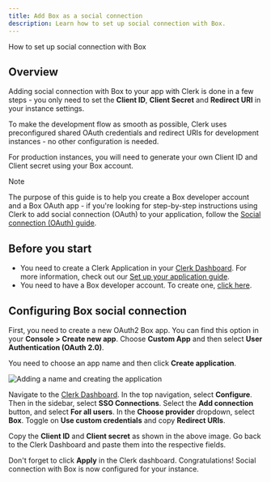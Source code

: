 ```yaml
---
title: Add Box as a social connection
description: Learn how to set up social connection with Box.
---
```


How to set up social connection with Box

## Overview

Adding social connection with Box to your app with Clerk is done in a few steps - you only need to set the **Client ID**, **Client Secret** and **Redirect URI** in your instance settings.

To make the development flow as smooth as possible, Clerk uses preconfigured shared OAuth credentials and redirect URIs for development instances - no other configuration is needed.

For production instances, you will need to generate your own Client ID and Client secret using your Box account.

> [!NOTE]
> The purpose of this guide is to help you create a Box developer account and a Box OAuth app - if you're looking for step-by-step instructions using Clerk to add social connection (OAuth) to your application, follow the [Social connection (OAuth) guide](/docs/authentication/social-connections/oauth).

## Before you start

- You need to create a Clerk Application in your [Clerk Dashboard](https://dashboard.clerk.com/). For more information, check out our [Set up your application guide](/docs/quickstarts/setup-clerk).
- You need to have a Box developer account. To create one, [click here](https://developer.box.com/).

## Configuring Box social connection

First, you need to create a new OAuth2 Box app. You can find this option in your **Console > Create new app**. Choose **Custom App** and then select **User Authentication (OAuth 2.0)**.

You need to choose an app name and then click **Create application**.

![Adding a name and creating the application](/docs/images/authentication-providers/box/adding-name-and-creating-application.jpg)

Navigate to the [Clerk Dashboard](https://dashboard.clerk.com/last-active?path=user-authentication/sso-connections). In the top navigation, select **Configure**. Then in the sidebar, select **SSO Connections**. Select the **Add connection** button, and select **For all users**. In the **Choose provider** dropdown, select **Box**. Toggle on **Use custom credentials** and copy **Redirect URIs**.

Copy the **Client ID** and **Client secret** as shown in the above image. Go back to the Clerk Dashboard and paste them into the respective fields.

Don't forget to click **Apply** in the Clerk dashboard. Congratulations! Social connection with Box is now configured for your instance.
